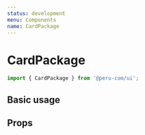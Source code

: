 ```yaml
---
status: development
menu: Components
name: CardPackage
---
```



# CardPackage

```js
import { CardPackage } from '@peru-com/ui';
```
## Basic usage

<Playground>
  <CardPackage
    image="https://turismoi.pe/uploads/photo/version2/photo_file/46203/home_2859-3.jpg"
    price="S/.104"
    description="Colca Full Day" />
</Playground>

## Props

<Props of={CardPackage} />
